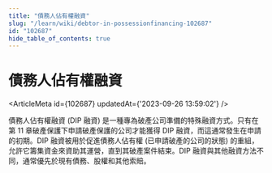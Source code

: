 ```yaml
---
title: "債務人佔有權融資"
slug: "/learn/wiki/debtor-in-possessionfinancing-102687"
id: "102687"
hide_table_of_contents: true
---
```



# 債務人佔有權融資

<ArticleMeta id={102687} updatedAt={'2023-09-26 13:59:02'} />
<div className='border-solid border-b border-t-0 my-4 border-[var(--ifm-color-gray-300)]' />

債務人佔有權融資 (DIP 融資) 是一種專為破產公司準備的特殊融資方式。只有在第 11 章破產保護下申請破產保護的公司才能獲得 DIP 融資，而這通常發生在申請的初期。DIP 融資被用於促進債務人佔有權 (已申請破產的公司的狀態) 的重組，允許它籌集資金來資助其運營，直到其破產案件結束。DIP 融資與其他融資方法不同，通常優先於現有債務、股權和其他索賠。
